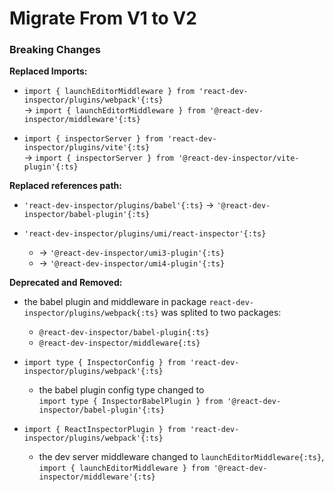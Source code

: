 # Migrate From V1 to V2

### Breaking Changes

**Replaced Imports:**

- `import { launchEditorMiddleware } from 'react-dev-inspector/plugins/webpack'{:ts}` <br/>
  -> `import { launchEditorMiddleware } from '@react-dev-inspector/middleware'{:ts}`

- `import { inspectorServer } from 'react-dev-inspector/plugins/vite'{:ts}` <br/>
  -> `import { inspectorServer } from '@react-dev-inspector/vite-plugin'{:ts}`

**Replaced references path:**

- `'react-dev-inspector/plugins/babel'{:ts}` -> `'@react-dev-inspector/babel-plugin'{:ts}`

- `'react-dev-inspector/plugins/umi/react-inspector'{:ts}`
  - -> `'@react-dev-inspector/umi3-plugin'{:ts}`
  - -> `'@react-dev-inspector/umi4-plugin'{:ts}`


**Deprecated and Removed:**

- the babel plugin and middleware in package `react-dev-inspector/plugins/webpack{:ts}` was splited to two packages:
  - `@react-dev-inspector/babel-plugin{:ts}`
  - `@react-dev-inspector/middleware{:ts}`

- `import type { InspectorConfig } from 'react-dev-inspector/plugins/webpack'{:ts}`
  - the babel plugin config type changed to <br/>
    `import type { InspectorBabelPlugin } from '@react-dev-inspector/babel-plugin'{:ts}`

- `import { ReactInspectorPlugin } from 'react-dev-inspector/plugins/webpack'{:ts}`
  - the dev server middleware changed to `launchEditorMiddleware{:ts}`, <br/>
    `import { launchEditorMiddleware } from '@react-dev-inspector/middleware'{:ts}`
